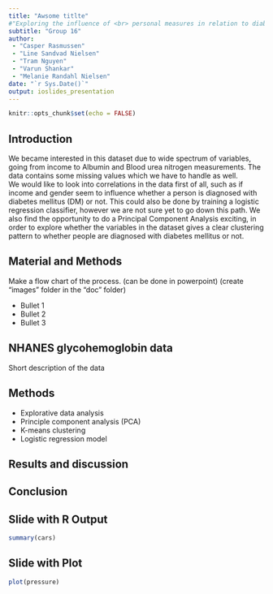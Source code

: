 ```yaml
---
title: "Awsome titlte" 
#"Exploring the influence of <br> personal measures in relation to diabetes #mellitus diagnosing "
subtitle: "Group 16"
author: 
 - "Casper Rasmussen"
 - "Line Sandvad Nielsen"
 - "Tram Nguyen"
 - "Varun Shankar"
 - "Melanie Randahl Nielsen"
date: "`r Sys.Date()`"
output: ioslides_presentation
---
```


```r
knitr::opts_chunk$set(echo = FALSE)
```

## Introduction

We became interested in this dataset due to wide spectrum of variables, going from income to Albumin and
Blood urea nitrogen measurements. The data contains some missing values which we have to handle as well. <br>
We would like to look into correlations in the data first of all, such as if income and gender seem to influence
whether a person is diagnosed with diabetes mellitus (DM) or not. This could also be done by training a
logistic regression classifier, however we are not sure yet to go down this path.
We also find the opportunity to do a Principal Component Analysis exciting, in order to explore whether
the variables in the dataset gives a clear clustering pattern to whether people are diagnosed with diabetes
mellitus or not.


## Material and Methods
Make a flow chart of the process. 
(can be done in powerpoint)
(create “images” folder in the “doc” folder)

- Bullet 1
- Bullet 2
- Bullet 3

## NHANES glycohemoglobin data
Short description of the data


## Methods

-  Explorative data analysis
- Principle component analysis (PCA)
- K-means clustering
- Logistic regression model

## Results and discussion 

## Conclusion 


## Slide with R Output

```r
summary(cars)
```

## Slide with Plot

```r
plot(pressure)
```

